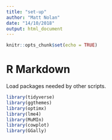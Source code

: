 ```yaml
---
title: "set-up"
author: "Matt Nolan"
date: "14/10/2018"
output: html_document
---
```


```r
knitr::opts_chunk$set(echo = TRUE)
```

# R Markdown {-}

Load packages needed by other scripts.

```r
library(tidyverse)
library(ggthemes)
library(optimx)
library(lme4)
library(MuMIn)
library(cowplot)
library(GGally)
```
